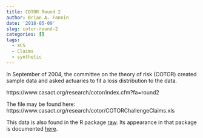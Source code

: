 ```yaml
---
title: COTOR Round 2
author: Brian A. Fannin
date: '2018-05-09'
slug: cotor-round-2
categories: []
tags:
  - XLS
  - Claims
  - synthetic
---
```


In September of 2004, the committee on the theory of risk (COTOR) created sample data and asked actuaries to fit a loss distribution to the data.

https://www.casact.org/research/cotor/index.cfm?fa=round2

The file may be found here: https://www.casact.org/research/cotor/COTORChallengeClaims.xls

This data is also found in the R package [raw](https://cran.r-project.org/package=raw). Its appearance in that package is documented [here](http://pirategrunt.com/raw_package/COTOR2.html).